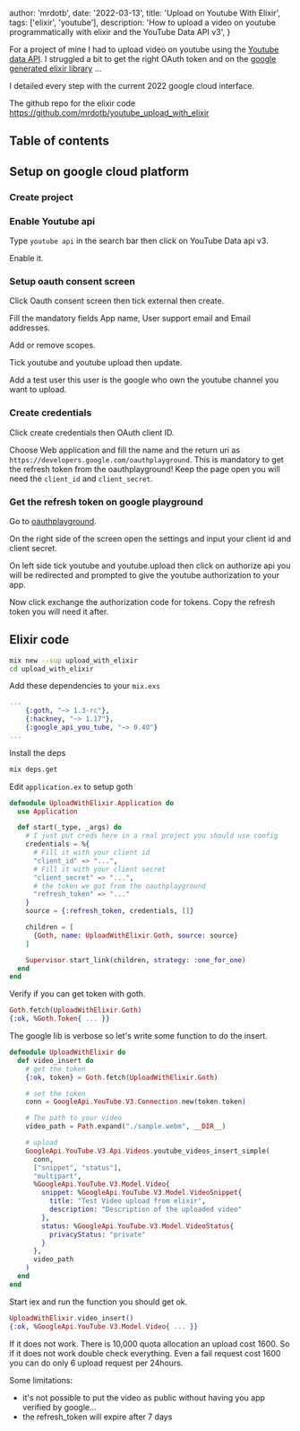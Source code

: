 
  author: 'mrdotb',
  date: '2022-03-13',
  title: 'Upload on Youtube With Elixir',
  tags: ['elixir', 'youtube'],
  description:
    'How to upload a video on youtube programmatically with elixir and the YouTube Data API v3',
}


For a project of mine I had to upload video on youtube using the [Youtube data API](https://developers.google.com/youtube/v3/docs).
I struggled a bit to get the right OAuth token and on the [google generated elixir library](https://github.com/googleapis/elixir-google-api) ...

I detailed every step with the current 2022 google cloud interface.

The github repo for the elixir code
https://github.com/mrdotb/youtube_upload_with_elixir

## Table of contents

## Setup on google cloud platform

### Create project

<SingleLightbox src={_1_create_project} alt="Create google project" />

### Enable Youtube api

Type `youtube api` in the search bar then click on YouTube Data api v3.

<SingleLightbox src={_2_enable_youtube_api_1} alt="enable youtube api 1" />

Enable it.

<SingleLightbox src={_2_enable_youtube_api_2} alt="enable youtube api 2" />

### Setup oauth consent screen

Click Oauth consent screen then tick external then create.

<SingleLightbox
  src={_3_setup_oauth_consent_screen_1}
  alt="setup oauth consent screen 1"
/>

Fill the mandatory fields App name, User support email and Email addresses.

<SingleLightbox
  src={_3_setup_oauth_consent_screen_2}
  alt="setup oauth consent screen 2"
/>

Add or remove scopes.

<SingleLightbox
  src={_3_setup_oauth_consent_screen_3}
  alt="setup oauth consent screen 3"
/>

Tick youtube and youtube upload then update.

<SingleLightbox
  src={_3_setup_oauth_consent_screen_4}
  alt="setup oauth consent screen 4"
/>

Add a test user this user is the google who own the youtube channel you want to upload.

<SingleLightbox
  src={_3_setup_oauth_consent_screen_5}
  alt="setup oauth consent screen 5"
/>

### Create credentials

Click create credentials then OAuth client ID.

<SingleLightbox src={_4_create_credentials_1} alt="create credentials 1" />

Choose Web application and fill the name and the return uri as `https://developers.google.com/oauthplayground`. This is mandatory to get the refresh token from the oauthplayground! Keep the page open you will need the `client_id` and `client_secret`.

<SingleLightbox src={_4_create_credentials_2} alt="create credentials 2" />

### Get the refresh token on google playground

Go to [oauthplayground](https://developers.google.com/oauthplayground/).

On the right side of the screen open the settings and input your client id and client secret.

<SingleLightbox src={_5_oauth_playground_1} alt="oauth playground 1" />

On left side tick youtube and youtube.upload then click on authorize api you will be redirected and prompted to give the youtube authorization to your app.

<SingleLightbox src={_5_oauth_playground_2} alt="oauth playground 2" />

Now click exchange the authorization code for tokens. Copy the refresh token you will need it after.

<SingleLightbox src={_5_oauth_playground_3} alt="oauth playground 3" />

## Elixir code

```bash
mix new --sup upload_with_elixir
cd upload_with_elixir
```

Add these dependencies to your `mix.exs`

```elixir
...
    {:goth, "~> 1.3-rc"},
    {:hackney, "~> 1.17"},
    {:google_api_you_tube, "~> 0.40"}
...
```

Install the deps

```bash
mix deps.get
```

Edit `application.ex` to setup goth

```elixir
defmodule UploadWithElixir.Application do
  use Application

  def start(_type, _args) do
    # I just put creds here in a real project you should use config
    credentials = %{
      # Fill it with your client id
      "client_id" => "...",
      # Fill it with your client secret
      "client_secret" => "...",
      # the token we got from the oauthplayground
      "refresh_token" => "..."
    }
    source = {:refresh_token, credentials, []}

    children = [
      {Goth, name: UploadWithElixir.Goth, source: source}
    ]

    Supervisor.start_link(children, strategy: :one_for_one)
  end
end

```

Verify if you can get token with goth.

```elixir
Goth.fetch(UploadWithElixir.Goth)
{:ok, %Goth.Token{ ... }}
```

The google lib is verbose so let's write some function to do the insert.

```elixir
defmodule UploadWithElixir do
  def video_insert do
    # get the token
    {:ok, token} = Goth.fetch(UploadWithElixir.Goth)

    # set the token
    conn = GoogleApi.YouTube.V3.Connection.new(token.token)

    # The path to your video
    video_path = Path.expand("./sample.webm", __DIR__)

    # upload
    GoogleApi.YouTube.V3.Api.Videos.youtube_videos_insert_simple(
      conn,
      ["snippet", "status"],
      "multipart",
      %GoogleApi.YouTube.V3.Model.Video{
        snippet: %GoogleApi.YouTube.V3.Model.VideoSnippet{
          title: "Test Video upload from elixir",
          description: "Description of the uploaded video"
        },
        status: %GoogleApi.YouTube.V3.Model.VideoStatus{
          privacyStatus: "private"
        }
      },
      video_path
    )
  end
end

```

Start iex and run the function you should get ok.

```elixir
UploadWithElixir.video_insert()
{:ok, %GoogleApi.YouTube.V3.Model.Video{ ... }}
```

If it does not work.
There is 10,000 quota allocation an upload cost 1600. So if it does not work double check everything. Even a fail request cost 1600 you can do only 6 upload request per 24hours.

Some limitations:

- it's not possible to put the video as public without having you app verified by google...
- the refresh_token will expire after 7 days
